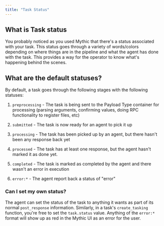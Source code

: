 ```yaml
---
title: "Task Status"
---
```



## What is Task status

You probably noticed as you used Mythic that there's a status associated with your task. This status goes through a variety of words/colors depending on where things are in the pipeline and what the agent has done with the task. This provides a way for the operator to know what's happening behind the scenes.

## What are the default statuses?

By default, a task goes through the following stages with the following statuses:

1. `preprocessing` - The task is being sent to the Payload Type container for processing (parsing arguments, confirming values, doing RPC functionality to register files, etc)

2. `submitted` - The task is now ready for an agent to pick it up

3. `processing` - The task has been picked up by an agent, but there hasn't been any response back yet

4. `processed` - The task has at least one response, but the agent hasn't marked it as done yet.

5. `completed` - The task is marked as completed by the agent and there wasn't an error in execution

6. `error:*` - The agent report back a status of "error"

### Can I set my own status?

The agent can set the status of the task to anything it wants as part of its normal `post_response` information. Similarly, in a task's `create_tasking` function, you're free to set the `task.status` value. Anything of the `error:*` format will show up as red in the Mythic UI as an error for the user.
